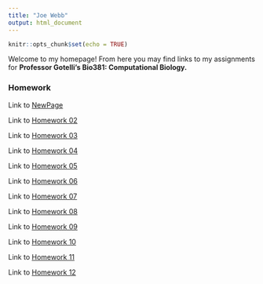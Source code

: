 ```yaml
---
title: "Joe Webb"
output: html_document
---
```


```r
knitr::opts_chunk$set(echo = TRUE)
```

Welcome to my homepage! From here you may find links to my assignments for **Professor Gotelli's Bio381: Computational Biology.**

### Homework

Link to [NewPage](newpage.html)

Link to [Homework 02](Homework_02.html)

Link to [Homework 03](Homework_03.html)

Link to [Homework 04](Homework_04.html)

Link to [Homework 05](Homework_05.html)

Link to [Homework 06](Homework_06.html)

Link to [Homework 07](Homework_07.html)

Link to [Homework 08](Homework_08.html)

Link to [Homework 09](Homework_09.html)

Link to [Homework 10](Homework_10.html)

Link to [Homework 11](Homework_11.html)

Link to [Homework 12](Homework_12.html)
